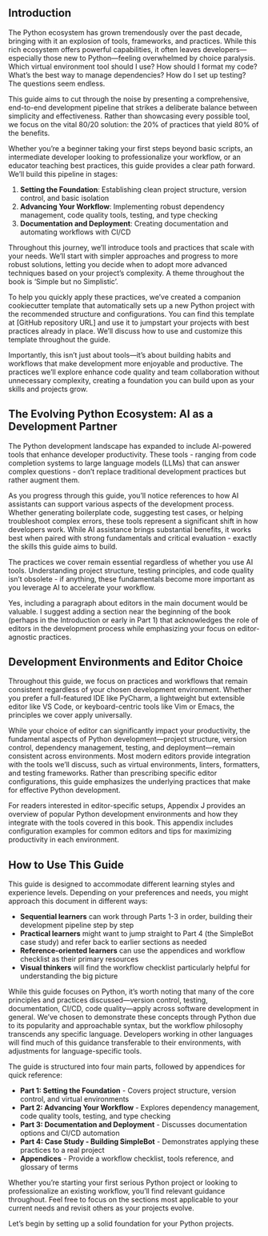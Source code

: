 ## Introduction

The Python ecosystem has grown tremendously over the past decade, bringing with it an explosion of tools, frameworks, and practices. While this rich ecosystem offers powerful capabilities, it often leaves developers—especially those new to Python—feeling overwhelmed by choice paralysis. Which virtual environment tool should I use? How should I format my code? What's the best way to manage dependencies? How do I set up testing? The questions seem endless.

This guide aims to cut through the noise by presenting a comprehensive, end-to-end development pipeline that strikes a deliberate balance between simplicity and effectiveness. Rather than showcasing every possible tool, we focus on the vital 80/20 solution: the 20% of practices that yield 80% of the benefits.

Whether you're a beginner taking your first steps beyond basic scripts, an intermediate developer looking to professionalize your workflow, or an educator teaching best practices, this guide provides a clear path forward. We'll build this pipeline in stages:

1. **Setting the Foundation**: Establishing clean project structure, version control, and basic isolation
2. **Advancing Your Workflow**: Implementing robust dependency management, code quality tools, testing, and type checking
3. **Documentation and Deployment**: Creating documentation and automating workflows with CI/CD

Throughout this journey, we'll introduce tools and practices that scale with your needs. We'll start with simpler approaches and progress to more robust solutions, letting you decide when to adopt more advanced techniques based on your project's complexity. A theme throughout the book is 'Simple but no Simplistic'.

To help you quickly apply these practices, we've created a companion cookiecutter template that automatically sets up a new Python project with the recommended structure and configurations. You can find this template at [GitHub repository URL] and use it to jumpstart your projects with best practices already in place. We'll discuss how to use and customize this template throughout the guide.

Importantly, this isn't just about tools—it's about building habits and workflows that make development more enjoyable and productive. The practices we'll explore enhance code quality and team collaboration without unnecessary complexity, creating a foundation you can build upon as your skills and projects grow.

## The Evolving Python Ecosystem: AI as a Development Partner

The Python development landscape has expanded to include AI-powered tools that enhance developer productivity. These tools - ranging from code completion systems to large language models (LLMs) that can answer complex questions - don't replace traditional development practices but rather augment them.

As you progress through this guide, you'll notice references to how AI assistants can support various aspects of the development process. Whether generating boilerplate code, suggesting test cases, or helping troubleshoot complex errors, these tools represent a significant shift in how developers work. While AI assistance brings substantial benefits, it works best when paired with strong fundamentals and critical evaluation - exactly the skills this guide aims to build.

The practices we cover remain essential regardless of whether you use AI tools. Understanding project structure, testing principles, and code quality isn't obsolete - if anything, these fundamentals become more important as you leverage AI to accelerate your workflow.

Yes, including a paragraph about editors in the main document would be valuable. I suggest adding a section near the beginning of the book (perhaps in the Introduction or early in Part 1) that acknowledges the role of editors in the development process while emphasizing your focus on editor-agnostic practices.

## Development Environments and Editor Choice

Throughout this guide, we focus on practices and workflows that remain consistent regardless of your chosen development environment. Whether you prefer a full-featured IDE like PyCharm, a lightweight but extensible editor like VS Code, or keyboard-centric tools like Vim or Emacs, the principles we cover apply universally. 

While your choice of editor can significantly impact your productivity, the fundamental aspects of Python development—project structure, version control, dependency management, testing, and deployment—remain consistent across environments. Most modern editors provide integration with the tools we'll discuss, such as virtual environments, linters, formatters, and testing frameworks. Rather than prescribing specific editor configurations, this guide emphasizes the underlying practices that make for effective Python development.

For readers interested in editor-specific setups, Appendix J provides an overview of popular Python development environments and how they integrate with the tools covered in this book. This appendix includes configuration examples for common editors and tips for maximizing productivity in each environment.


## How to Use This Guide

This guide is designed to accommodate different learning styles and experience levels. Depending on your preferences and needs, you might approach this document in different ways:

- **Sequential learners** can work through Parts 1-3 in order, building their development pipeline step by step
- **Practical learners** might want to jump straight to Part 4 (the SimpleBot case study) and refer back to earlier sections as needed
- **Reference-oriented learners** can use the appendices and workflow checklist as their primary resources
- **Visual thinkers** will find the workflow checklist particularly helpful for understanding the big picture

While this guide focuses on Python, it's worth noting that many of the core principles and practices discussed—version control, testing, documentation, CI/CD, code quality—apply across software development in general. We've chosen to demonstrate these concepts through Python due to its popularity and approachable syntax, but the workflow philosophy transcends any specific language. Developers working in other languages will find much of this guidance transferable to their environments, with adjustments for language-specific tools.

The guide is structured into four main parts, followed by appendices for quick reference:

- **Part 1: Setting the Foundation** - Covers project structure, version control, and virtual environments
- **Part 2: Advancing Your Workflow** - Explores dependency management, code quality tools, testing, and type checking
- **Part 3: Documentation and Deployment** - Discusses documentation options and CI/CD automation
- **Part 4: Case Study - Building SimpleBot** - Demonstrates applying these practices to a real project
- **Appendices** - Provide a workflow checklist, tools reference, and glossary of terms

Whether you're starting your first serious Python project or looking to professionalize an existing workflow, you'll find relevant guidance throughout. Feel free to focus on the sections most applicable to your current needs and revisit others as your projects evolve.

Let's begin by setting up a solid foundation for your Python projects.
